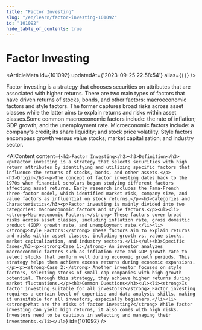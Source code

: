 ```yaml
---
title: "Factor Investing"
slug: "/en/learn/factor-investing-101092"
id: "101092"
hide_table_of_contents: true
---
```



# Factor Investing

<ArticleMeta id={101092} updatedAt={'2023-09-25 22:58:54'} alias={`[]`} />
<div className='border-solid border-b border-t-0 my-4 border-[var(--ifm-color-gray-300)]' />

Factor investing is a strategy that chooses securities on attributes that are associated with higher returns. There are two main types of factors that have driven returns of stocks, bonds, and other factors: macroeconomic factors and style factors. The former captures broad risks across asset classes while the latter aims to explain returns and risks within asset classes.Some common macroeconomic factors include: the rate of inflation; GDP growth; and the unemployment rate. Microeconomic factors include: a company's credit; its share liquidity; and stock price volatility. Style factors encompass growth versus value stocks; market capitalization; and industry sector.

<AIContent content={`<h2>Factor Investing</h2><h3>Definition</h3><p>Factor investing is a strategy that selects securities with high return attributes by identifying and utilizing specific factors that influence the returns of stocks, bonds, and other assets.</p><h3>Origin</h3><p>The concept of factor investing dates back to the 1970s when financial scholars began studying different factors affecting asset returns. Early research includes the Fama-French three-factor model, which identified market risk, company size, and value factors as influential on stock returns.</p><h3>Categories and Characteristics</h3><p>Factor investing is mainly divided into two categories: macroeconomic factors and style factors.</p><ul><li><strong>Macroeconomic Factors:</strong> These factors cover broad risks across asset classes, including inflation rate, gross domestic product (GDP) growth rate, and unemployment rate.</li><li><strong>Style Factors:</strong> These factors aim to explain returns and risks within asset classes, including growth vs. value stocks, market capitalization, and industry sectors.</li></ul><h3>Specific Cases</h3><p><strong>Case 1:</strong> An investor analyzes macroeconomic factors such as inflation rate and GDP growth rate to select stocks that perform well during economic growth periods. This strategy helps them achieve excess returns during economic expansions.</p><p><strong>Case 2:</strong> Another investor focuses on style factors, selecting stocks of small-cap companies with high growth potential. Through this strategy, they achieve higher returns during market fluctuations.</p><h3>Common Questions</h3><ul><li><strong>Is factor investing suitable for all investors?</strong> Factor investing requires a certain level of expertise and data analysis skills, making it unsuitable for all investors, especially beginners.</li><li><strong>What are the risks of factor investing?</strong> While factor investing can yield high returns, it also comes with high risks. Investors need to be cautious in selecting and managing their investments.</li></ul>`} id={101092} />
